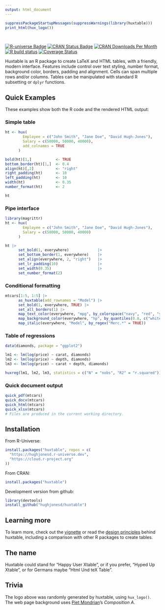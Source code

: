 ```yaml
---
output: html_document
---
```


```r
suppressPackageStartupMessages(suppressWarnings(library(huxtable)))
print_html(hux_logo())
```

<br>

<!-- badges: start -->

[![R-universe
Badge](https://hughjonesd.r-universe.dev/badges/huxtable)](https://hughjonesd.r-universe.dev/huxtable)
[![CRAN Status
Badge](https://www.r-pkg.org/badges/version/huxtable)](https://cran.r-project.org/package=huxtable)
[![CRAN Downloads Per
Month](https://cranlogs.r-pkg.org/badges/huxtable)](https://CRAN.R-project.org/package=huxtable)
[![R build
status](https://github.com/hughjonesd/huxtable/workflows/R-CMD-check/badge.svg)](https://github.com/hughjonesd/huxtable/actions)
[![Coverage
Status](https://img.shields.io/codecov/c/github/hughjonesd/huxtable/master.svg)](https://app.codecov.io/github/hughjonesd/huxtable?branch=master)
<!-- badges: end -->

Huxtable is an R package to create LaTeX and HTML tables, with a friendly, modern interface. Features include control over text styling, number format, background color, borders, padding and alignment. Cells can span multiple rows and/or columns. Tables can be manipulated with standard R subsetting or `dplyr` functions.

## Quick Examples

These examples show both the R code and the rendered HTML output:

### Simple table

```r
ht <- hux(
        Employee = c("John Smith", "Jane Doe", "David Hugh-Jones"),
        Salary = c(50000, 50000, 40000),
        add_colnames = TRUE
      )

bold(ht)[1,]           <- TRUE
bottom_border(ht)[1,]  <- 0.4
align(ht)[,2]          <- "right"
right_padding(ht)      <- 10
left_padding(ht)       <- 10
width(ht)              <- 0.35
number_format(ht)      <- 2

ht
```

### Pipe interface

```r
library(magrittr)
ht <- hux(
        Employee = c("John Smith", "Jane Doe", "David Hugh-Jones"),
        Salary = c(50000, 50000, 40000)
      )

ht |>
      set_bold(1, everywhere)             |>
      set_bottom_border(1, everywhere)    |>
      set_align(everywhere, 2, "right")   |>
      set_lr_padding(10)                  |>
      set_width(0.35)                     |>
      set_number_format(2)
```

### Conditional formatting

```r
mtcars[1:5, 1:5] |>
      as_huxtable(add_rownames = "Model") |>
      set_bold(1, everywhere, TRUE) |>
      set_all_borders(1) |>
      map_text_color(everywhere, "mpg", by_colorspace("navy", "red", "yellow")) |>
      map_background_color(everywhere, "hp", by_quantiles(0.8, c("white", "yellow"))) |>
      map_italic(everywhere, "Model", by_regex("Merc.*" = TRUE))
```

### Table of regressions

```r
data(diamonds, package = "ggplot2")

lm1 <- lm(log(price) ~ carat, diamonds)
lm2 <- lm(log(price) ~ depth, diamonds)
lm3 <- lm(log(price) ~ carat + depth, diamonds)

huxreg(lm1, lm2, lm3, statistics = c("N" = "nobs", "R2" = "r.squared"))
```

### Quick document output

```r
quick_pdf(mtcars)
quick_docx(mtcars)
quick_html(mtcars)
quick_xlsx(mtcars)
# Files are produced in the current working directory.
```

## Installation

From R-Universe:

```r
install.packages("huxtable", repos = c(
  "https://hughjonesd.r-universe.dev",
  "https://cloud.r-project.org"
))
```

From CRAN:

```r
install.packages("huxtable")
```

Development version from github:

```r
library(devtools)
install_github("hughjonesd/huxtable")
```

## Learning more

To learn more, check out the [vignette](https://hughjonesd.github.io/huxtable/huxtable-html.html) or read the [design principles](https://hughjonesd.github.io/huxtable/design-principles-html.html) behind huxtable, including a comparison with other R packages to create tables.

## The name

Huxtable could stand for "Happy User Xtable", or if you prefer, "Hyped Up Xtable", or for Germans maybe "Html Und teX Table".

## Trivia

The logo above was randomly generated by huxtable, using `hux_logo()`. The web page background uses [Piet Mondrian](https://en.wikipedia.org/wiki/Piet_Mondrian)'s *Composition A*.